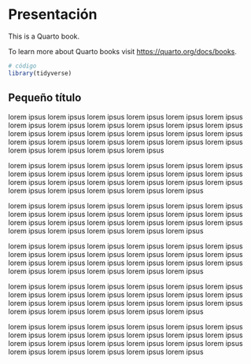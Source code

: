 # Presentación {.unnumbered}

This is a Quarto book.

To learn more about Quarto books visit <https://quarto.org/docs/books>.

```r
# código
library(tidyverse)
```

## Pequeño título

lorem ipsus lorem ipsus lorem ipsus lorem ipsus lorem ipsus lorem ipsus lorem ipsus lorem ipsus lorem ipsus lorem ipsus lorem ipsus lorem ipsus lorem ipsus lorem ipsus lorem ipsus lorem ipsus lorem ipsus lorem ipsus lorem ipsus lorem ipsus lorem ipsus lorem ipsus lorem ipsus lorem ipsus lorem ipsus lorem ipsus lorem ipsus lorem ipsus

lorem ipsus lorem ipsus lorem ipsus lorem ipsus lorem ipsus lorem ipsus lorem ipsus lorem ipsus lorem ipsus lorem ipsus lorem ipsus lorem ipsus lorem ipsus lorem ipsus lorem ipsus lorem ipsus lorem ipsus lorem ipsus lorem ipsus lorem ipsus lorem ipsus lorem ipsus lorem ipsus

lorem ipsus lorem ipsus lorem ipsus lorem ipsus lorem ipsus lorem ipsus lorem ipsus lorem ipsus lorem ipsus lorem ipsus lorem ipsus lorem ipsus lorem ipsus lorem ipsus lorem ipsus lorem ipsus lorem ipsus lorem ipsus lorem ipsus lorem ipsus lorem ipsus lorem ipsus lorem ipsus

lorem ipsus lorem ipsus lorem ipsus lorem ipsus lorem ipsus lorem ipsus lorem ipsus lorem ipsus lorem ipsus lorem ipsus lorem ipsus lorem ipsus lorem ipsus lorem ipsus lorem ipsus lorem ipsus lorem ipsus lorem ipsus lorem ipsus lorem ipsus lorem ipsus lorem ipsus lorem ipsus

lorem ipsus lorem ipsus lorem ipsus lorem ipsus lorem ipsus lorem ipsus lorem ipsus lorem ipsus lorem ipsus lorem ipsus lorem ipsus lorem ipsus lorem ipsus lorem ipsus lorem ipsus lorem ipsus lorem ipsus lorem ipsus lorem ipsus lorem ipsus lorem ipsus lorem ipsus lorem ipsus

lorem ipsus lorem ipsus lorem ipsus lorem ipsus lorem ipsus lorem ipsus lorem ipsus lorem ipsus lorem ipsus lorem ipsus lorem ipsus lorem ipsus lorem ipsus lorem ipsus lorem ipsus lorem ipsus lorem ipsus lorem ipsus lorem ipsus lorem ipsus lorem ipsus lorem ipsus lorem ipsus
